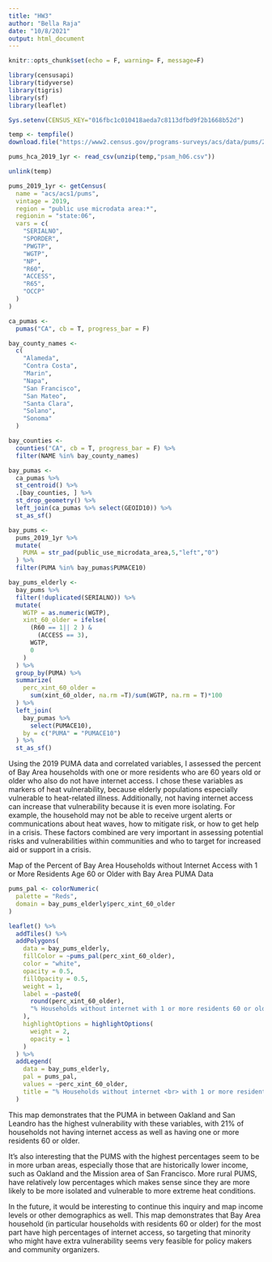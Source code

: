 ```yaml
---
title: "HW3"
author: "Bella Raja"
date: "10/8/2021"
output: html_document
---
```


```r
knitr::opts_chunk$set(echo = F, warning= F, message=F)
```


```r
library(censusapi)
library(tidyverse)
library(tigris)
library(sf)
library(leaflet)

Sys.setenv(CENSUS_KEY="016fbc1c010418aeda7c8113dfbd9f2b1668b52d")
```

```r
temp <- tempfile()
download.file("https://www2.census.gov/programs-surveys/acs/data/pums/2019/1-Year/csv_hca.zip",destfile = temp)

pums_hca_2019_1yr <- read_csv(unzip(temp,"psam_h06.csv"))

unlink(temp)
```

```r
pums_2019_1yr <- getCensus(
  name = "acs/acs1/pums",
  vintage = 2019,
  region = "public use microdata area:*", 
  regionin = "state:06",
  vars = c(
    "SERIALNO",
    "SPORDER",
    "PWGTP",
    "WGTP",
    "NP",
    "R60",
    "ACCESS",
    "R65",
    "OCCP"
  )
)
```

```r
ca_pumas <-
  pumas("CA", cb = T, progress_bar = F)

bay_county_names <-
  c(
    "Alameda",
    "Contra Costa",
    "Marin",
    "Napa",
    "San Francisco",
    "San Mateo",
    "Santa Clara",
    "Solano",
    "Sonoma"
  )

bay_counties <-
  counties("CA", cb = T, progress_bar = F) %>%
  filter(NAME %in% bay_county_names)

```

```r
bay_pumas <-
  ca_pumas %>% 
  st_centroid() %>% 
  .[bay_counties, ] %>% 
  st_drop_geometry() %>% 
  left_join(ca_pumas %>% select(GEOID10)) %>% 
  st_as_sf()
```

```r
bay_pums <-
  pums_2019_1yr %>% 
  mutate(
    PUMA = str_pad(public_use_microdata_area,5,"left","0")
  ) %>% 
  filter(PUMA %in% bay_pumas$PUMACE10)
```


```r
bay_pums_elderly <-
  bay_pums %>% 
  filter(!duplicated(SERIALNO)) %>% 
  mutate(
    WGTP = as.numeric(WGTP),
    xint_60_older = ifelse(
      (R60 == 1|| 2 ) &
        (ACCESS == 3),
      WGTP,
      0
    )
  ) %>% 
  group_by(PUMA) %>% 
  summarize(
    perc_xint_60_older =
      sum(xint_60_older, na.rm =T)/sum(WGTP, na.rm = T)*100
  ) %>% 
  left_join(
    bay_pumas %>% 
      select(PUMACE10),
    by = c("PUMA" = "PUMACE10")
  ) %>% 
  st_as_sf()
```

Using the 2019 PUMA data and correlated variables, I assessed the percent of Bay Area households with one or more residents who are 60 years old or older who also do not have internet access. 
I chose these variables as markers of heat vulnerability, because elderly populations especially vulnerable to heat-related illness. Additionally, not having internet access can increase that vulnerability because it is even more isolating. For example, the household may not be able to receive urgent alerts or communications about heat waves, how to mitigate risk, or how to get help in a crisis. 
These factors combined are very important in assessing potential risks and vulnerabilities within communities and who to target for increased aid or support in a crisis.

Map of the Percent of Bay Area Households without Internet Access with 1 or More Residents Age 60 or Older with Bay Area PUMA Data
```r
pums_pal <- colorNumeric(
  palette = "Reds",
  domain = bay_pums_elderly$perc_xint_60_older
)

leaflet() %>%
  addTiles() %>% 
  addPolygons(
    data = bay_pums_elderly,
    fillColor = ~pums_pal(perc_xint_60_older),
    color = "white",
    opacity = 0.5,
    fillOpacity = 0.5,
    weight = 1,
    label = ~paste0(
      round(perc_xint_60_older), 
      "% Households without internet with 1 or more residents 60 or older"
    ),
    highlightOptions = highlightOptions(
      weight = 2,
      opacity = 1
    )
  ) %>% 
  addLegend(
    data = bay_pums_elderly,
    pal = pums_pal,
    values = ~perc_xint_60_older,
    title = "% Households without internet <br> with 1 or more residents <br> 60 or older "
  )
```

This map demonstrates that the PUMA in between Oakland and San Leandro has the highest vulnerability with these variables, with 21% of households not having internet access as well as having one or more residents 60 or older.

It's also interesting that the PUMS with the highest percentages seem to be in more urban areas, especially those that are historically lower income, such as Oakland and the Mission area of San Francisco. More rural PUMS, have relatively low percentages which makes sense since they are more likely to be more isolated and vulnerable to more extreme heat conditions. 

In the future, it would be interesting to continue this inquiry and map income levels or other demographics as well. This map demonstrates that Bay Area household (in particular households with residents 60 or older) for the most part have high percentages of internet access, so targeting that minority who might have extra vulnerability seems very feasible for policy makers and community organizers.

 


